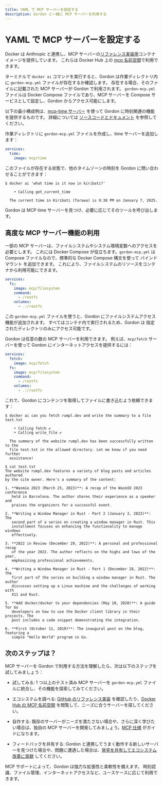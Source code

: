 ```yaml
---
title: YAML で MCP サーバーを設定する
description: Gordon と一緒に MCP サーバーを利用する
---
```


# YAML で MCP サーバーを設定する

Docker は Anthropic と連携し、MCP サーバーの[リファレンス実装用](https://github.com/modelcontextprotocol/servers/)コンテナイメージを提供しています。
これらは Docker Hub 上の [mcp 名前空間](https://hub.docker.com/u/mcp)で利用できます。

ターミナルで `docker ai` コマンドを実行すると、Gordon は作業ディレクトリ内に `gordon-mcp.yml` ファイルが存在するか確認します。
存在する場合、そのファイルに記載された MCP サーバーが Gordon で利用されます。
`gordon-mcp.yml` ファイルは Docker Compose ファイルであり、MCP サーバーを Compose サービスとして設定し、Gordon からアクセス可能にします。

以下の最小構成例は、[mcp-time サーバー](https://hub.docker.com/r/mcp/time) を使って Gordon に時刻関連の機能を提供するものです。
詳細については [ソースコードとドキュメント](https://github.com/modelcontextprotocol/servers/tree/main/src/time) を参照してください。

作業ディレクトリに `gordon-mcp.yml` ファイルを作成し、time サーバーを追加します：

```yaml
services:
  time:
    image: mcp/time
```

このファイルが存在する状態で、他のタイムゾーンの時刻を Gordon に問い合わせることができます：

```shell
$ docker ai 'what time is it now in kiribati?'

    • Calling get_current_time

  The current time in Kiribati (Tarawa) is 9:38 PM on January 7, 2025.
```

Gordon は MCP time サーバーを見つけ、必要に応じてそのツールを呼び出します。

## 高度な MCP サーバー機能の利用

一部の MCP サーバーは、ファイルシステムやシステム環境変数へのアクセスを必要とします。
これには Docker Compose が役立ちます。`gordon-mcp.yml` は Compose ファイルなので、標準的な Docker Compose 構文を使って バインドマウント を追加できます。
これにより、ファイルシステムのリソースをコンテナから利用可能にできます。

```yaml
services:
  fs:
    image: mcp/filesystem
    command:
      - /rootfs
    volumes:
      - .:/rootfs
```

この `gordon-mcp.yml` ファイルを使うと、Gordon にファイルシステムアクセス機能が追加されます。
すべてはコンテナ内で実行されるため、Gordon は 指定されたディレクトリのみにアクセス可能です。

Gordon は任意の数の MCP サーバーを利用できます。
例えば、`mcp/fetch` サーバーを使って Gordon にインターネットアクセスを提供するには：

```yaml
services:
  fetch:
    image: mcp/fetch
  fs:
    image: mcp/filesystem
    command:
      - /rootfs
    volumes:
      - .:/rootfs
```

これで、Gordon にコンテンツを取得してファイルに書き込むよう依頼できます：

```shell
$ docker ai can you fetch rumpl.dev and write the summary to a file test.txt

    • Calling fetch ✔️
    • Calling write_file ✔️

  The summary of the website rumpl.dev has been successfully written to the
  file test.txt in the allowed directory. Let me know if you need further
  assistance!

$ cat test.txt
The website rumpl.dev features a variety of blog posts and articles authored
by the site owner. Here's a summary of the content:

1. **Wasmio 2023 (March 25, 2023)**: A recap of the WasmIO 2023 conference 
   held in Barcelona. The author shares their experience as a speaker and 
   praises the organizers for a successful event.

2. **Writing a Window Manager in Rust - Part 2 (January 3, 2023)**: The 
   second part of a series on creating a window manager in Rust. This 
   installment focuses on enhancing the functionality to manage windows 
   effectively.

3. **2022 in Review (December 29, 2022)**: A personal and professional recap 
   of the year 2022. The author reflects on the highs and lows of the year, 
   emphasizing professional achievements.

4. **Writing a Window Manager in Rust - Part 1 (December 28, 2022)**: The 
   first part of the series on building a window manager in Rust. The author 
   discusses setting up a Linux machine and the challenges of working with 
   X11 and Rust.

5. **Add docker/docker to your dependencies (May 10, 2020)**: A guide for Go 
   developers on how to use the Docker client library in their projects. The 
   post includes a code snippet demonstrating the integration.

6. **First (October 11, 2019)**: The inaugural post on the blog, featuring a 
   simple "Hello World" program in Go.
```

## 次のステップは？

MCP サーバーを Gordon で利用する方法を理解したら、次は以下のステップを試してみましょう：

- 試してみる: 1 つ以上のテスト済み MCP サーバーを `gordon-mcp.yml` ファイルに統合し、その機能を探索してみてください。

- エコシステムを調べる: [GitHub のリファレンス実装](https://github.com/modelcontextprotocol/servers/) を確認したり、[Docker Hub の MCP 名前空間](https://hub.docker.com/u/mcp) を閲覧して、ニーズに合うサーバーを探してください。

- 自作する: 既存のサーバーがニーズを満たさない場合や、さらに深く学びたい場合は、独自の MCP サーバーを開発してみましょう。[MCP 仕様](https://www.anthropic.com/news/model-context-protocol) がガイドになります。

- フィードバックを共有する: Gordon と連携してうまく動作する新しいサーバーを見つけた場合や、問題に遭遇した場合は、[発見を共有してエコシステム改善に貢献](https://docker.qualtrics.com/jfe/form/SV_9tT3kdgXfAa6cWa) してください。

MCP サポートによって、Gordon は強力な拡張性と柔軟性を備えます。
時刻認識、ファイル管理、インターネットアクセスなど、ユースケースに応じて利用できます。
